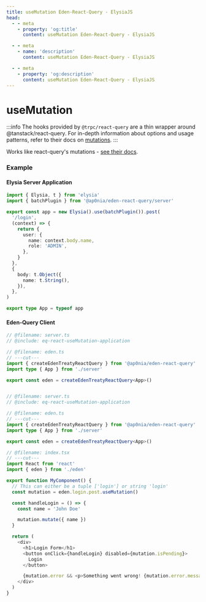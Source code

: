 ```yaml
---
title: useMutation Eden-React-Query - ElysiaJS
head:
  - - meta
    - property: 'og:title'
      content: useMutation Eden-React-Query - ElysiaJS

  - - meta
    - name: 'description'
      content: useMutation Eden-React-Query - ElysiaJS

  - - meta
    - property: 'og:description'
      content: useMutation Eden-React-Query - ElysiaJS
---
```


# useMutation

:::info
The hooks provided by `@trpc/react-query` are a thin wrapper around @tanstack/react-query.
For in-depth information about options and usage patterns,
refer to their docs on [mutations](https://tanstack.com/query/v5/docs/framework/react/guides/mutations).
:::

Works like react-query's mutations - [see their docs](https://tanstack.com/query/v5/docs/framework/react/guides/mutations).

### Example

#### Elysia Server Application

```typescript twoslash include eq-react-useMutation-application title=server.ts
import { Elysia, t } from 'elysia'
import { batchPlugin } from '@ap0nia/eden-react-query/server'

export const app = new Elysia().use(batchPlugin()).post(
  '/login',
  (context) => {
    return {
      user: {
        name: context.body.name,
        role: 'ADMIN',
      },
    }
  },
  {
    body: t.Object({
      name: t.String(),
    }),
  },
)

export type App = typeof app
```

#### Eden-Query Client

```typescript twoslash include eq-react-useMutation-client title=eden.ts
// @filename: server.ts
// @include: eq-react-useMutation-application

// @filename: eden.ts
// ---cut---
import { createEdenTreatyReactQuery } from '@ap0nia/eden-react-query'
import type { App } from './server'

export const eden = createEdenTreatyReactQuery<App>()
```

```typescript twoslash title=index.tsx

// @filename: server.ts
// @include: eq-react-useMutation-application

// @filename: eden.ts
// ---cut---
import { createEdenTreatyReactQuery } from '@ap0nia/eden-react-query'
import type { App } from './server'

export const eden = createEdenTreatyReactQuery<App>()

// @filename: index.tsx
// ---cut---
import React from 'react'
import { eden } from './eden'

export function MyComponent() {
  // This can either be a tuple ['login'] or string 'login'
  const mutation = eden.login.post.useMutation()

  const handleLogin = () => {
    const name = 'John Doe'

    mutation.mutate({ name })
  }

  return (
    <div>
      <h1>Login Form</h1>
      <button onClick={handleLogin} disabled={mutation.isPending}>
        Login
      </button>

      {mutation.error && <p>Something went wrong! {mutation.error.message}</p>}
    </div>
  )
}
```
